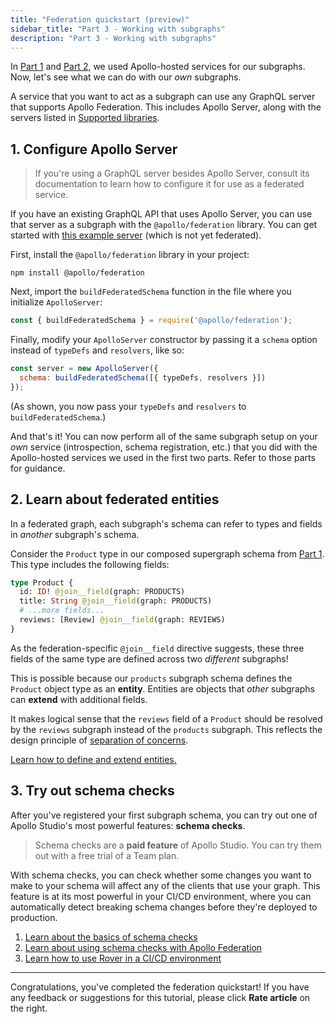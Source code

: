```yaml
---
title: "Federation quickstart (preview)"
sidebar_title: "Part 3 - Working with subgraphs"
description: "Part 3 - Working with subgraphs"
---
```



In [Part 1](./quickstart/) and [Part 2](./quickstart-pt-2/), we used Apollo-hosted services for our subgraphs. Now, let's see what we can do with our _own_ subgraphs.

A service that you want to act as a subgraph can use any GraphQL server that supports Apollo Federation. This includes Apollo Server, along with the servers listed in [Supported libraries](./other-servers/).

## 1. Configure Apollo Server

> If you're using a GraphQL server besides Apollo Server, consult its documentation to learn how to configure it for use as a federated service.

If you have an existing GraphQL API that uses Apollo Server, you can use that server as a subgraph with the `@apollo/federation` library. You can get started with [this example server](https://github.com/apollographql/docs-examples/tree/main/server-getting-started) (which is not yet federated).

First, install the `@apollo/federation` library in your project:

```shell
npm install @apollo/federation
```

Next, import the `buildFederatedSchema` function in the file where you initialize `ApolloServer`:

```js:title=index.js
const { buildFederatedSchema } = require('@apollo/federation');
```

Finally, modify your `ApolloServer` constructor by passing it a `schema` option instead of `typeDefs` and `resolvers`, like so:

```js:title=index.js
const server = new ApolloServer({ 
  schema: buildFederatedSchema([{ typeDefs, resolvers }])
});
```

(As shown, you now pass your `typeDefs` and `resolvers` to `buildFederatedSchema`.)

And that's it! You can now perform all of the same subgraph setup on your _own_ service (introspection, schema registration, etc.) that you did with the Apollo-hosted services we used in the first two parts. Refer to those parts for guidance.

## 2. Learn about federated entities

In a federated graph, each subgraph's schema can refer to types and fields in _another_ subgraph's schema.

Consider the `Product` type in our composed supergraph schema from [Part 1](./quickstart/#performing-composition). This type includes the following fields:

```graphql
type Product {
  id: ID! @join__field(graph: PRODUCTS)
  title: String @join__field(graph: PRODUCTS)
  # ...more fields...
  reviews: [Review] @join__field(graph: REVIEWS)
}
```

As the federation-specific `@join__field` directive suggests, these three fields of the same type are defined across two _different_ subgraphs!

This is possible because our `products` subgraph schema defines the `Product` object type as an **entity**. Entities are objects that _other_ subgraphs can **extend** with additional fields.

It makes logical sense that the `reviews` field of a `Product` should be resolved by the `reviews` subgraph instead of the `products` subgraph. This reflects the design principle of [separation of concerns](./#separation-of-concerns).

[Learn how to define and extend entities.](./entities/)

## 3. Try out schema checks

After you've registered your first subgraph schema, you can try out one of Apollo Studio's most powerful features: **schema checks**.

> Schema checks are a **paid feature** of Apollo Studio. You can try them out with a free trial of a Team plan.

With schema checks, you can check whether some changes you want to make to your schema will affect any of the clients that use your graph. This feature is at its most powerful in your CI/CD environment, where you can automatically detect breaking schema changes before they're deployed to production.

1. [Learn about the basics of schema checks](https://www.apollographql.com/docs/studio/schema-checks/)
2. [Learn about using schema checks with Apollo Federation](./managed-federation/federated-schema-checks/)
3. [Learn how to use Rover in a CI/CD environment](https://www.apollographql.com/docs/rover/ci-cd/)

---

Congratulations, you've completed the federation quickstart! If you have any feedback or suggestions for this tutorial, please click **Rate article** on the right.
